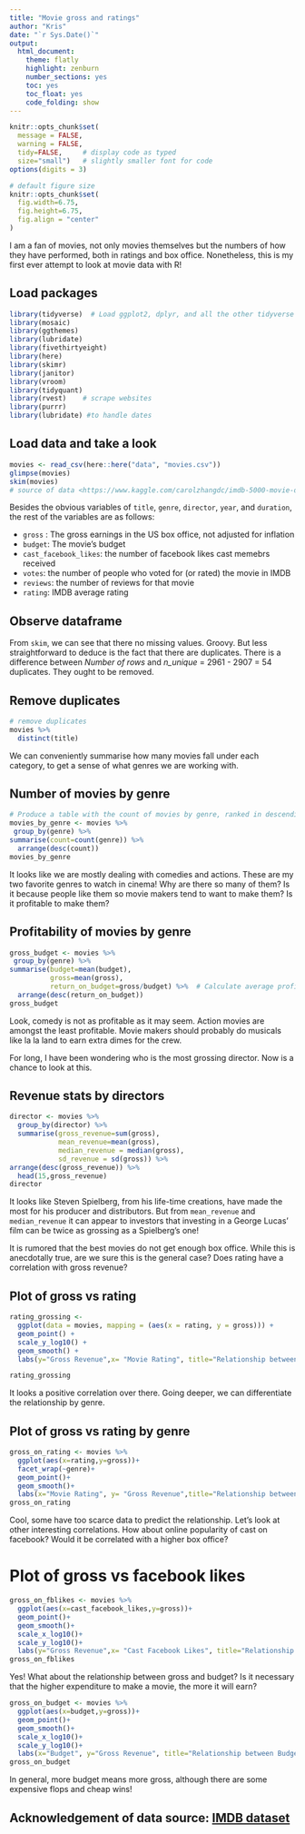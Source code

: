 ```yaml
---
title: "Movie gross and ratings"
author: "Kris"
date: "`r Sys.Date()`"
output:
  html_document:
    theme: flatly
    highlight: zenburn
    number_sections: yes
    toc: yes
    toc_float: yes
    code_folding: show
---
```


```r
knitr::opts_chunk$set(
  message = FALSE, 
  warning = FALSE, 
  tidy=FALSE,     # display code as typed
  size="small")   # slightly smaller font for code
options(digits = 3)

# default figure size
knitr::opts_chunk$set(
  fig.width=6.75, 
  fig.height=6.75,
  fig.align = "center"
)
```

I am a fan of movies, not only movies themselves but the numbers of how they have performed, both in ratings and box office. Nonetheless, this is my first ever attempt to look at movie data with R!

## Load packages

```r
library(tidyverse)  # Load ggplot2, dplyr, and all the other tidyverse packages
library(mosaic)
library(ggthemes)
library(lubridate)
library(fivethirtyeight)
library(here)
library(skimr)
library(janitor)
library(vroom)
library(tidyquant)
library(rvest)    # scrape websites
library(purrr)  
library(lubridate) #to handle dates
```

## Load data and take a look

```r
movies <- read_csv(here::here("data", "movies.csv"))
glimpse(movies)
skim(movies)
# source of data <https://www.kaggle.com/carolzhangdc/imdb-5000-movie-dataset>
```

Besides the obvious variables of `title`, `genre`, `director`, `year`, and `duration`, the rest of the variables are as follows:

- `gross` : The gross earnings in the US box office, not adjusted for inflation
- `budget`: The movie's budget 
- `cast_facebook_likes`: the number of facebook likes cast memebrs received
- `votes`: the number of people who voted for (or rated) the movie in IMDB 
- `reviews`: the number of reviews for that movie
- `rating`: IMDB average rating 

## Observe dataframe

From `skim`, we can see that there no missing values. Groovy. But less straightforward to deduce is the fact that there are duplicates. There is a difference between *Number of rows* and *n_unique* = 2961 - 2907 = 54 duplicates. They ought to be removed.

## Remove duplicates

```r
# remove duplicates
movies %>% 
  distinct(title)
```

We can conveniently summarise how many movies fall under each category, to get a sense of what genres we are working with.

## Number of movies by genre

```r
# Produce a table with the count of movies by genre, ranked in descending order
movies_by_genre <- movies %>% 
 group_by(genre) %>% 
summarise(count=count(genre)) %>% 
  arrange(desc(count))
movies_by_genre
```

It looks like we are mostly dealing with comedies and actions. These are my two favorite genres to watch in cinema! Why are there so many of them? Is it because people like them so movie makers tend to want to make them? Is it profitable to make them?

## Profitability of movies by genre

```r
gross_budget <- movies %>% 
 group_by(genre) %>% 
summarise(budget=mean(budget),
          gross=mean(gross),
          return_on_budget=gross/budget) %>%  # Calculate average profitability in $ gross per $ budget
  arrange(desc(return_on_budget))
gross_budget
```

Look, comedy is not as profitable as it may seem. Action movies are amongst the least profitable. Movie makers should probably do musicals like la la land to earn extra dimes for the crew.

For long, I have been wondering who is the most grossing director. Now is a chance to look at this.

## Revenue stats by directors

```r
director <- movies %>% 
  group_by(director) %>% 
  summarise(gross_revenue=sum(gross),
            mean_revenue=mean(gross),
            median_revenue = median(gross),
            sd_revenue = sd(gross)) %>% 
arrange(desc(gross_revenue)) %>% 
  head(15,gross_revenue)
director
```

It looks like Steven Spielberg, from his life-time creations, have made the most for his producer and distributors. But from `mean_revenue` and `median_revenue` it can appear to investors that investing in a George Lucas' film can be twice as grossing as a Spielberg's one!

It is rumored that the best movies do not get enough box office. While this is anecdotally true, are we sure this is the general case? Does rating have a correlation with gross revenue?

## Plot of gross vs rating

```r
rating_grossing <- 
  ggplot(data = movies, mapping = (aes(x = rating, y = gross))) +
  geom_point() +
  scale_y_log10() +
  geom_smooth() +
  labs(y="Gross Revenue",x= "Movie Rating", title="Relationship between Gross Revenue & IMDB ratings")

rating_grossing
```

It looks a positive correlation over there. Going deeper, we can differentiate the relationship by genre.

## Plot of gross vs rating by genre

```r
gross_on_rating <- movies %>% 
  ggplot(aes(x=rating,y=gross))+
  facet_wrap(~genre)+
  geom_point()+
  geom_smooth()+
  labs(x="Movie Rating", y= "Gross Revenue",title="Relationship between Gross Revenue & Movie Rating")
gross_on_rating
```

Cool, some have too scarce data to predict the relationship. Let's look at other interesting correlations. How about online popularity of cast on facebook? Would it be correlated with a higher box office?

# Plot of gross vs facebook likes

```r
gross_on_fblikes <- movies %>% 
  ggplot(aes(x=cast_facebook_likes,y=gross))+
  geom_point()+
  geom_smooth()+
  scale_x_log10()+
  scale_y_log10()+
  labs(y="Gross Revenue",x= "Cast Facebook Likes", title="Relationship between Gross Revenue & Cast Facebook Likes")
gross_on_fblikes
```

Yes! What about the relationship between gross and budget? Is it necessary that the higher expenditure to make a movie, the more it will earn?

```r
gross_on_budget <- movies %>% 
  ggplot(aes(x=budget,y=gross))+
  geom_point()+
  geom_smooth()+
  scale_x_log10()+
  scale_y_log10()+
  labs(x="Budget", y="Gross Revenue", title="Relationship between Budget & Gross Revenue")
gross_on_budget

```
  
In general, more budget means more gross, although there are some expensive flops and cheap wins!

## Acknowledgement of data source: [IMDB dataset](https://www.kaggle.com/carolzhangdc/imdb-5000-movie-dataset)
